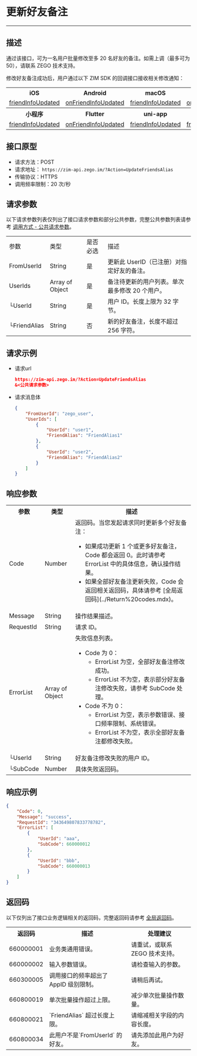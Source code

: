 # 更新好友备注

- - -

## 描述

通过该接口，可为一名用户批量修改至多 20 名好友的备注。如需上调（最多可为 50），请联系 ZEGO 技术支持。

修改好友备注成功后，用户通过以下 ZIM SDK 的回调接口接收相关修改通知：

<table>
<tbody><tr>
<th>iOS</th>
<th>Android</th>
<th>macOS</th>
<th>Windows</th>
<th>Web</th>
</tr>
<tr>
<td><a href="/article/api?doc=zim_API~objective-c_ios~protocol~ZIMEventHandler#zim-friend-info-updated-friend-info-list" target="_blank" rel="noreferrer noopenner">friendInfoUpdated</a></td>
<td><a href="/article/api?doc=zim_API~java_android~class~ZIMEventHandler#on-friend-info-updated" target="_blank" rel="noreferrer noopenner">onFriendInfoUpdated</a></td>
<td><a href="/article/api?doc=zim_API~objective-c_macos~protocol~ZIMEventHandler#zim-friend-info-updated-friend-info-list" target="_blank" rel="noreferrer noopenner">friendInfoUpdated</a></td>
<td><a href="/article/api?doc=zim_API~cpp_windows~class~ZIMEventHandler#on-friend-info-updated" target="_blank" rel="noreferrer noopenner">onFriendInfoUpdated</a></td>
<td><a href="/article/api?doc=zim_API~javascript_web~interface~ZIMEventHandler#friend-info-updated" target="_blank" rel="noreferrer noopenner">friendInfoUpdated</a></td>
</tr>
<tr>
<th>小程序</th>
<th>Flutter</th>
<th>uni-app</th>
<th>React Native</th>
<th></th>
</tr>
<tr>
<td><a href="/article/api?doc=zim_API~javascript_wxxcx~interface~ZIMEventHandler#friend-info-updated" target="_blank" rel="noreferrer noopenner">friendInfoUpdated</a></td>
<td><a href="https://pub.dev/documentation/zego_zim/latest/zego_zim/ZIMEventHandler/onFriendInfoUpdated.html" target="_blank" rel="noreferrer noopenner">onFriendInfoUpdated</a></td>
<td><a href="/article/api?doc=zim_API~javascript_uni-app~interface~ZIMEventHandler#friend-info-updated" target="_blank" rel="noreferrer noopenner">friendInfoUpdated</a></td>
<td><a href="/article/api?doc=zim_API~javascript_react-native~interface~ZIMEventHandler#friend-info-updated" target="_blank" rel="noreferrer noopenner">friendInfoUpdated</a></td>
<td></td>
</tr>
</tbody></table>



## 接口原型

- 请求方法：POST
- 请求地址： `https://zim-api.zego.im/?Action=UpdateFriendsAlias`
- 传输协议：HTTPS
- 调用频率限制：20 次/秒

## 请求参数

以下请求参数列表仅列出了接口请求参数和部分公共参数，完整公共参数列表请参考 [调用方式 - 公共请求参数](../Accessing%20Server%20APIs.mdx#2-公共参数)。

<table class="collapsible-table" >
<tbody><tr data-row-level="1">
<td>参数</td>
<td>类型</td>
<td>是否必选</td>
<td>描述</td>
</tr>
<tr data-row-level="2">
<td>FromUserId</td>
<td>String</td>
<td>是</td>
<td>更新此 UserID（已注册）对指定好友的备注。</td>
</tr>
<tr data-row-level="3" data-row-child="true">
<td>UserIds</td>
<td>Array of Object</td>
<td>是</td>
<td>备注待更新的用户列表。单次最多修改 20 个用户。</td>
</tr>
<tr data-row-level="3-1">
<td>└UserId</td>
<td>String</td>
<td>是</td>
<td>用户 ID。长度上限为 32 字节。</td>
</tr>
<tr data-row-level="3-2">
<td>└FriendAlias</td>
<td>String</td>
<td>否</td>
<td>新的好友备注，长度不超过 256 字符。</td>
</tr>
</tbody></table>

## 请求示例

- 请求url
  ```json
  https://zim-api.zego.im/?Action=UpdateFriendsAlias
  &<公共请求参数>
  ```

- 请求消息体
  ```json
  {
      "FromUserId": "zego_user",
      "UserIds": [
          {
              "UserId": "user1",
              "FriendAlias": "FriendAlias1"
          },
          {
              "UserId": "user2",
              "FriendAlias": "FriendAlias2"
          }
      ]
  }
  ```

## 响应参数

<table class="collapsible-table" >
<tbody><tr data-row-level="1">
<th>参数</th>
<th>类型</th>
<th>描述</th>
</tr>
<tr data-row-level="2">
<td>Code</td>
<td>Number</td>
<td>返回码。<Note title="Note">当您发起请求同时更新多个好友备注：<ul><li>如果成功更新 1 个或更多好友备注，Code 都会返回 0。此时请参考 ErrorList 中的具体信息，确认操作结果。</li><li>如果全部好友备注更新失败，Code 会返回相关返回码，具体请参考 [全局返回码](../Return%20codes.mdx)。</li></ul></Note></td>
</tr>
<tr data-row-level="3">
<td>Message</td>
<td>String</td>
<td>操作结果描述。</td>
</tr>
<tr data-row-level="4">
<td>RequestId</td>
<td>String</td>
<td>请求 ID。</td>
</tr>
<tr data-row-level="5" data-row-child="true">
<td>ErrorList</td>
<td>Array of Object</td>
<td>
失败信息列表。
<ul><li>
Code 为 0：
<ul><li>ErrorList 为空，全部好友备注修改成功。</li><li>ErrorList 不为空，表示部分好友备注修改失败，请参考 SubCode 处理。</li></ul>
</li>
<li>
Code 不为 0：
<ul><li>ErrorList 为空，表示参数错误、接口频率限制、系统错误。</li><li>ErrorList 不为空，表示全部好友备注都修改失败。</li></ul>
</li>
</ul></td>
</tr>
<tr data-row-level="5-1">
<td>└UserId</td>
<td>String</td>
<td>好友备注修改失败的用户 ID。</td>
</tr>
<tr data-row-level="5-2">
<td>└SubCode</td>
<td>Number</td>
<td>具体失败返回码。</td>
</tr>
</tbody></table>

## 响应示例

```json
{
    "Code": 0,
    "Message": "success",
    "RequestId": "343649807833778782",
    "ErrorList": [
        {
            "UserId": "aaa",
            "SubCode": 660000012
        },
        {
            "UserId": "bbb",
            "SubCode": 660000013
        }
    ]
}
```


## 返回码

以下仅列出了接口业务逻辑相关的返回码，完整返回码请参考 [全局返回码](../Return%20codes.mdx)。

<table>
<tbody><tr>
<th>返回码</th>
<th>描述</th>
<th>处理建议</th>
</tr>
<tr>
<td>660000001</td>
<td>业务类通用错误。</td>
<td>请重试，或联系 ZEGO 技术支持。</td>
</tr>
<tr>
<td>660000002</td>
<td>输入参数错误。</td>
<td>请检查输入的参数。</td>
</tr>
<tr>
<td>660300005</td>
<td>调用接口的频率超出了 AppID 级别限制。</td>
<td>请稍后再试。</td>
</tr>
<tr>
<td>660800019</td>
<td>单次批量操作超过上限。</td>
<td>减少单次批量操作数量。</td>
</tr>
<tr>
<td>660800021</td>
<td>`FriendAlias` 超过长度上限。</td>
<td>请缩减相关字段的内容长度。</td>
</tr>
<tr>
<td>660800034</td>
<td>此用户不是`FromUserId` 的好友。</td>
<td>请先添加此用户为好友。</td>
</tr>
</tbody></table>
